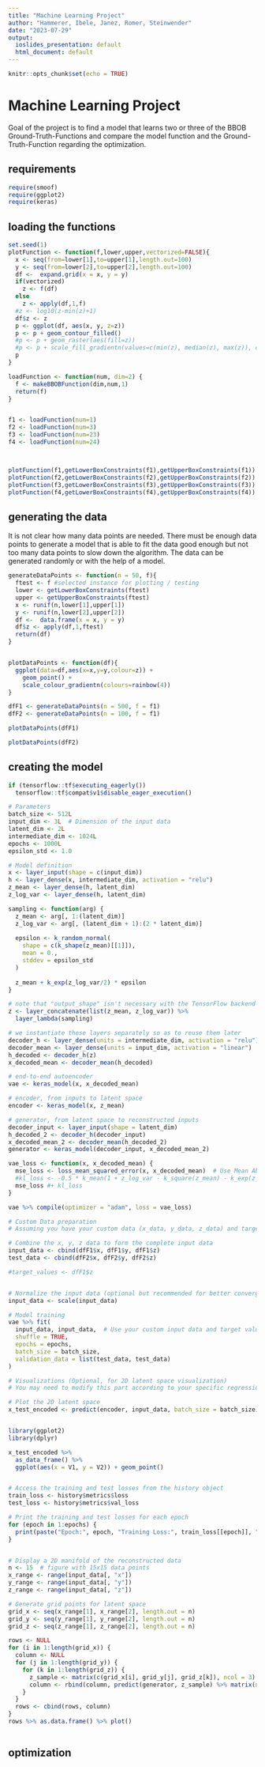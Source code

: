 ```yaml
---
title: "Machine Learning Project"
author: "Hammerer, Ibele, Janez, Romer, Steinwender"
date: "2023-07-29"
output:
  ioslides_presentation: default
  html_document: default
---
```


```r
knitr::opts_chunk$set(echo = TRUE)
```

# Machine Learning Project

Goal of the project is to find a model that learns two or three of the BBOB Ground-Truth-Functions and compare the model function and the Ground-Truth-Function regarding the optimization.

## requirements

```r
require(smoof)
require(ggplot2)
require(keras)
```

## loading the functions

```r
set.seed(1)
plotFunction <- function(f,lower,upper,vectorized=FALSE){
  x <- seq(from=lower[1],to=upper[1],length.out=100)
  y <- seq(from=lower[2],to=upper[2],length.out=100)
  df <-  expand.grid(x = x, y = y)
  if(vectorized)
    z <- f(df)
  else
    z <- apply(df,1,f)
  #z <- log10(z-min(z)+1)
  df$z <- z
  p <- ggplot(df, aes(x, y, z=z))
  p <- p + geom_contour_filled()
  #p <- p + geom_raster(aes(fill=z))
  #p <- p + scale_fill_gradientn(values=c(min(z), median(z), max(z)), colours=c("red","white","blue"))
  p
}

loadFunction <- function(num, dim=2) {
  f <- makeBBOBFunction(dim,num,1)
  return(f)
}


f1 <- loadFunction(num=1)
f2 <- loadFunction(num=3)
f3 <- loadFunction(num=23)
f4 <- loadFunction(num=24)



plotFunction(f1,getLowerBoxConstraints(f1),getUpperBoxConstraints(f1))
plotFunction(f2,getLowerBoxConstraints(f2),getUpperBoxConstraints(f2))
plotFunction(f3,getLowerBoxConstraints(f3),getUpperBoxConstraints(f3))
plotFunction(f4,getLowerBoxConstraints(f4),getUpperBoxConstraints(f4))

```

## generating the data

It is not clear how many data points are needed. There must be enough data points to generate a model that is able to fit the data good enough but not too many data points to slow down the algorithm. The data can be generated randomly or with the help of a model.

```r
generateDataPoints <- function(n = 50, f){
  ftest <- f #selected instance for plotting / testing
  lower <- getLowerBoxConstraints(ftest)
  upper <- getUpperBoxConstraints(ftest)
  x <- runif(n,lower[1],upper[1])
  y <- runif(n,lower[2],upper[2])
  df <-  data.frame(x = x, y = y)
  df$z <- apply(df,1,ftest)
  return(df)
}


plotDataPoints <- function(df){
  ggplot(data=df,aes(x=x,y=y,colour=z)) +
    geom_point() +
    scale_colour_gradientn(colours=rainbow(4))
}

dfF1 <- generateDataPoints(n = 500, f = f1)
dfF2 <- generateDataPoints(n = 100, f = f1)

plotDataPoints(dfF1)

plotDataPoints(dfF2)


```


## creating the model

```r

if (tensorflow::tf$executing_eagerly())
  tensorflow::tf$compat$v1$disable_eager_execution()

```


```r

# Parameters
batch_size <- 512L
input_dim <- 3L  # Dimension of the input data
latent_dim <- 2L
intermediate_dim <- 1024L
epochs <- 1000L
epsilon_std <- 1.0

# Model definition
x <- layer_input(shape = c(input_dim))
h <- layer_dense(x, intermediate_dim, activation = "relu")
z_mean <- layer_dense(h, latent_dim)
z_log_var <- layer_dense(h, latent_dim)

sampling <- function(arg) {
  z_mean <- arg[, 1:(latent_dim)]
  z_log_var <- arg[, (latent_dim + 1):(2 * latent_dim)]
  
  epsilon <- k_random_normal(
    shape = c(k_shape(z_mean)[[1]]), 
    mean = 0.,
    stddev = epsilon_std
  )
  
  z_mean + k_exp(z_log_var/2) * epsilon
}

# note that "output_shape" isn't necessary with the TensorFlow backend
z <- layer_concatenate(list(z_mean, z_log_var)) %>% 
  layer_lambda(sampling)

# we instantiate these layers separately so as to reuse them later
decoder_h <- layer_dense(units = intermediate_dim, activation = "relu")
decoder_mean <- layer_dense(units = input_dim, activation = "linear")  # Use 'linear' activation for regression
h_decoded <- decoder_h(z)
x_decoded_mean <- decoder_mean(h_decoded)

# end-to-end autoencoder
vae <- keras_model(x, x_decoded_mean)

# encoder, from inputs to latent space
encoder <- keras_model(x, z_mean)

# generator, from latent space to reconstructed inputs
decoder_input <- layer_input(shape = latent_dim)
h_decoded_2 <- decoder_h(decoder_input)
x_decoded_mean_2 <- decoder_mean(h_decoded_2)
generator <- keras_model(decoder_input, x_decoded_mean_2)

vae_loss <- function(x, x_decoded_mean) {
  mse_loss <- loss_mean_squared_error(x, x_decoded_mean)  # Use Mean Absolute Error for regression
  #kl_loss <- -0.5 * k_mean(1 + z_log_var - k_square(z_mean) - k_exp(z_log_var), axis = -1L)
  mse_loss #+ kl_loss
}

vae %>% compile(optimizer = "adam", loss = vae_loss)

# Custom Data preparation
# Assuming you have your custom data (x_data, y_data, z_data) and target values (target_values)

# Combine the x, y, z data to form the complete input data
input_data <- cbind(dfF1$x, dfF1$y, dfF1$z)
test_data <- cbind(dfF2$x, dfF2$y, dfF2$z)

#target_values <- dfF1$z


# Normalize the input data (optional but recommended for better convergence)
input_data <- scale(input_data)

# Model training
vae %>% fit(
  input_data, input_data,  # Use your custom input data and target values
  shuffle = TRUE, 
  epochs = epochs, 
  batch_size = batch_size,
  validation_data = list(test_data, test_data)
)

# Visualizations (Optional, for 2D latent space visualization)
# You may need to modify this part according to your specific regression task.

# Plot the 2D latent space
x_test_encoded <- predict(encoder, input_data, batch_size = batch_size)


library(ggplot2)
library(dplyr)

x_test_encoded %>%
  as_data_frame() %>% 
  ggplot(aes(x = V1, y = V2)) + geom_point()


# Access the training and test losses from the history object
train_loss <- history$metrics$loss
test_loss <- history$metrics$val_loss

# Print the training and test losses for each epoch
for (epoch in 1:epochs) {
  print(paste("Epoch:", epoch, "Training Loss:", train_loss[[epoch]], "Test Loss:", test_loss[[epoch]]))
}


# Display a 2D manifold of the reconstructed data
n <- 15  # figure with 15x15 data points
x_range <- range(input_data[, "x"])
y_range <- range(input_data[, "y"])
z_range <- range(input_data[, "z"])

# Generate grid points for latent space
grid_x <- seq(x_range[1], x_range[2], length.out = n)
grid_y <- seq(y_range[1], y_range[2], length.out = n)
grid_z <- seq(z_range[1], z_range[2], length.out = n)

rows <- NULL
for (i in 1:length(grid_x)) {
  column <- NULL
  for (j in 1:length(grid_y)) {
    for (k in 1:length(grid_z)) {
      z_sample <- matrix(c(grid_x[i], grid_y[j], grid_z[k]), ncol = 3)
      column <- rbind(column, predict(generator, z_sample) %>% matrix(ncol = input_dim))
    }
  }
  rows <- cbind(rows, column)
}
rows %>% as.data.frame() %>% plot()



```


## optimization

```r

```
